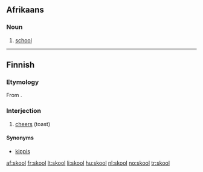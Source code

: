 ==Afrikaans==

===Noun===
{{head|af|noun|plural|skole}}

# [[school]]

----

==Finnish==

===Etymology===
From {{etyl|sv|fi}} {{term|skål}}.

===Interjection===
{{head|fi|interjection|head=skool!}}

# [[cheers]] (toast)

====Synonyms====
* [[kippis]]

[[af:skool]]
[[fr:skool]]
[[lt:skool]]
[[li:skool]]
[[hu:skool]]
[[nl:skool]]
[[no:skool]]
[[tr:skool]]